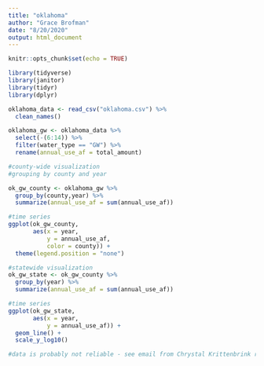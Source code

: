 ```yaml
---
title: "oklahoma"
author: "Grace Brofman"
date: "8/20/2020"
output: html_document
---
```


```r
knitr::opts_chunk$set(echo = TRUE)
```

```r
library(tidyverse)
library(janitor)
library(tidyr)
library(dplyr)

oklahoma_data <- read_csv("oklahoma.csv") %>% 
  clean_names() 

oklahoma_gw <- oklahoma_data %>% 
  select(-(6:14)) %>% 
  filter(water_type == "GW") %>% 
  rename(annual_use_af = total_amount)

```

```r
#county-wide visualization
#grouping by county and year

ok_gw_county <- oklahoma_gw %>% 
  group_by(county,year) %>% 
  summarize(annual_use_af = sum(annual_use_af))

#time series
ggplot(ok_gw_county,
       aes(x = year,
           y = annual_use_af,
           color = county)) +
  theme(legend.position = "none")
```

```r
#statewide visualization
ok_gw_state <- ok_gw_county %>% 
  group_by(year) %>% 
  summarize(annual_use_af = sum(annual_use_af))

#time series
ggplot(ok_gw_state,
       aes(x = year,
           y = annual_use_af)) +
  geom_line() +
  scale_y_log10()

#data is probably not reliable - see email from Chrystal Krittenbrink re: data 

```

